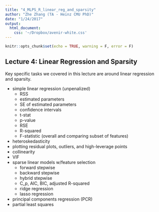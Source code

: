 ```yaml
---
title: "4_MLPS_R_linear_reg_and_sparsity"
author: "Zhe Zhang (TA - Heinz CMU PhD)"
date: "1/24/2017"
output: 
  html_document:
    css: '~/Dropbox/avenir-white.css'
---
```


```r
knitr::opts_chunk$set(echo = TRUE, warning = F, error = F)
```

## Lecture 4: Linear Regression and Sparsity

Key specific tasks we covered in this lecture are around linear regression and sparsity.

* simple linear regression (unpenalized)
    + RSS
    + estimated parameters
    + SE of estimated parameters
    + confidence intervals
    + t-stat
    + p-value
    + RSE
    + R-squared
    + F-statistic (overall and comparing subset of features)
* heteroskedasticity
* plotting residual plots, outliers, and high-leverage points
* collinearity
* VIF
* sparse linear models w/feature selection
    + forward stepwise
    + backward stepwise
    + hybrid stepwise
    + C_p, AIC, BIC, adjusted R-squared
    + ridge regression
    + lasso regression
* principal components regression (PCR)
* partial least squares

